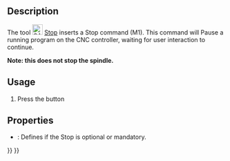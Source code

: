 <languages/>

{{Docnav
|[[CAM_Comment|Comment]]
|[[CAM_Custom|Custom]]
|[[CAM_Workbench|CAM]]
|IconL=CAM_Comment.svg
|IconR=CAM_Custom.svg
|IconC=Workbench_CAM.svg
}}

{{GuiCommand
|Name=CAM Stop
|MenuLocation=CAM → Supplemental Commands → Stop
|Workbenches=[[CAM_Workbench|CAM]]
}}

==Description==

The tool [[Image:CAM_Stop.svg|24px]] [[CAM_Stop|Stop]] inserts a Stop command (M1). This command will Pause a running program on the CNC controller, waiting for user interaction to continue.

'''Note: this does not stop the spindle.'''

==Usage==

# Press the {{KEY|[[Image:CAM_Stop.svg|16px]] [[CAM_Stop|Stop]]}} button

==Properties==

* {{PropertyData|Stop}}: Defines if the Stop is optional or mandatory.


{{Docnav
|[[CAM_Comment|Comment]]
|[[CAM_Custom|Custom]]
|[[CAM_Workbench|CAM]]
|IconL=CAM_Comment.svg
|IconR=CAM_Custom.svg
|IconC=Workbench_CAM.svg
}}

{{CAM_Tools_navi{{#translation:}}}}
{{Userdocnavi{{#translation:}}}}